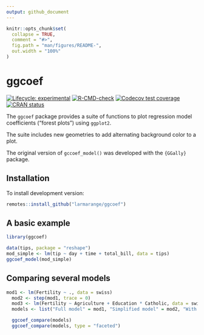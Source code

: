 ```yaml
---
output: github_document
---
```


<!-- README.md is generated from README.Rmd. Please edit that file -->

```r
knitr::opts_chunk$set(
  collapse = TRUE,
  comment = "#>",
  fig.path = "man/figures/README-",
  out.width = "100%"
)
```

# ggcoef

<!-- badges: start -->
[![Lifecycle: experimental](https://img.shields.io/badge/lifecycle-experimental-orange.svg)](https://lifecycle.r-lib.org/articles/stages.html#experimental)
[![R-CMD-check](https://github.com/larmarange/ggcoef/actions/workflows/R-CMD-check.yaml/badge.svg)](https://github.com/larmarange/ggcoef/actions/workflows/R-CMD-check.yaml)
[![Codecov test coverage](https://codecov.io/gh/larmarange/ggcoef/branch/main/graph/badge.svg)](https://app.codecov.io/gh/larmarange/ggcoef?branch=main)
[![CRAN status](https://www.r-pkg.org/badges/version/ggcoef)](https://CRAN.R-project.org/package=ggcoef)
<!-- [![DOI](https://zenodo.org/badge/286680847.svg)](https://zenodo.org/badge/latestdoi/286680847) -->
<!-- badges: end -->

The `ggcoef` package provides a suite of functions to plot regression model coefficients ("forest plots") using `ggplot2`.

The suite includes new geometries to add alternating background color to a plot.

The original version of `gccoef_model()` was developed with the `{GGally}` package.

## Installation

<!-- To install stable version:

```r
install.packages("ggcoef")
```

-->
To install development version:

```r
remotes::install_github("larmarange/ggcoef")
```

## A basic example


```r
library(ggcoef)

data(tips, package = "reshape")
mod_simple <- lm(tip ~ day + time + total_bill, data = tips)
ggcoef_model(mod_simple)
```

## Comparing several models

```r
mod1 <- lm(Fertility ~ ., data = swiss)
  mod2 <- step(mod1, trace = 0)
  mod3 <- lm(Fertility ~ Agriculture + Education * Catholic, data = swiss)
  models <- list("Full model" = mod1, "Simplified model" = mod2, "With interaction" = mod3)

  ggcoef_compare(models)
  ggcoef_compare(models, type = "faceted")
```
